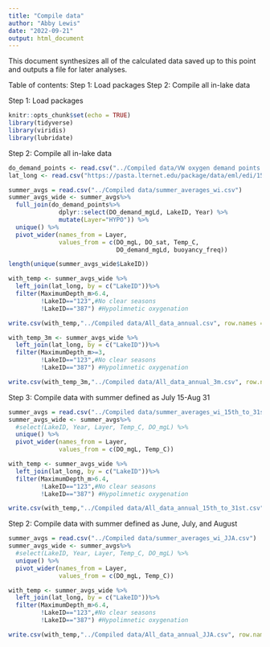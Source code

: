 ```yaml
---
title: "Compile data"
author: "Abby Lewis"
date: "2022-09-21"
output: html_document
---
```


This document synthesizes all of the calculated data saved up to this point and outputs a file for later analyses. 

Table of contents:
Step 1: Load packages
Step 2: Compile all in-lake data


Step 1: Load packages

```r
knitr::opts_chunk$set(echo = TRUE)
library(tidyverse)
library(viridis)
library(lubridate)
```

Step 2: Compile all in-lake data

```r
do_demand_points <- read.csv("../Compiled data/VW oxygen demand points.csv")
lat_long <- read.csv("https://pasta.lternet.edu/package/data/eml/edi/1530/1/fadd3eaa25b5fdd1fc4efba70e660579")

summer_avgs = read.csv("../Compiled data/summer_averages_wi.csv")
summer_avgs_wide <- summer_avgs%>%
  full_join(do_demand_points%>%
              dplyr::select(DO_demand_mgLd, LakeID, Year) %>%
              mutate(Layer="HYPO")) %>%
  unique() %>%
  pivot_wider(names_from = Layer, 
              values_from = c(DO_mgL, DO_sat, Temp_C, 
                              DO_demand_mgLd, buoyancy_freq))

length(unique(summer_avgs_wide$LakeID))

with_temp <- summer_avgs_wide %>%
  left_join(lat_long, by = c("LakeID"))%>%
  filter(MaximumDepth_m>6.4,
         !LakeID=="123",#No clear seasons
         !LakeID=="387") #Hypolimnetic oxygenation

write.csv(with_temp,"../Compiled data/All_data_annual.csv", row.names =F)

with_temp_3m <- summer_avgs_wide %>%
  left_join(lat_long, by = c("LakeID"))%>%
  filter(MaximumDepth_m>=3,
         !LakeID=="123",#No clear seasons
         !LakeID=="387") #Hypolimnetic oxygenation

write.csv(with_temp_3m,"../Compiled data/All_data_annual_3m.csv", row.names =F)
```

Step 3: Compile data with summer defined as July 15-Aug 31

```r
summer_avgs = read.csv("../Compiled data/summer_averages_wi_15th_to_31st.csv")
summer_avgs_wide <- summer_avgs%>%
  #select(LakeID, Year, Layer, Temp_C, DO_mgL) %>%
  unique() %>%
  pivot_wider(names_from = Layer, 
              values_from = c(DO_mgL, Temp_C))

with_temp <- summer_avgs_wide %>%
  left_join(lat_long, by = c("LakeID"))%>%
  filter(MaximumDepth_m>6.4,
         !LakeID=="123",#No clear seasons
         !LakeID=="387") #Hypolimnetic oxygenation

write.csv(with_temp,"../Compiled data/All_data_annual_15th_to_31st.csv", row.names = F)
```

Step 2: Compile data with summer defined as June, July, and August

```r
summer_avgs = read.csv("../Compiled data/summer_averages_wi_JJA.csv")
summer_avgs_wide <- summer_avgs%>%
  #select(LakeID, Year, Layer, Temp_C, DO_mgL) %>%
  unique() %>%
  pivot_wider(names_from = Layer, 
              values_from = c(DO_mgL, Temp_C))

with_temp <- summer_avgs_wide %>%
  left_join(lat_long, by = c("LakeID"))%>%
  filter(MaximumDepth_m>6.4,
         !LakeID=="123",#No clear seasons
         !LakeID=="387") #Hypolimnetic oxygenation

write.csv(with_temp,"../Compiled data/All_data_annual_JJA.csv", row.names =F)
```